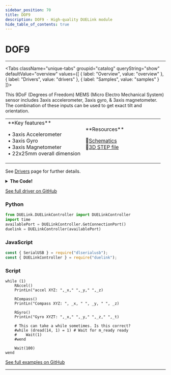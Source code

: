 ```yaml
---
sidebar_position: 70
title: DOF9
description: DOF9 - High-quality DUELink module
hide_table_of_contents: true
---
```



# DOF9

<ImageSection 
  product="sedof9-c"
  tagline="9DoF MEMS Sensor"
/>

---

<Tabs className="unique-tabs" groupid="catalog" queryString="show" defaultValue="overview"
  values={[
    {
        label: "Overview",
        value: "overview"
    },
    {
        label: "Drivers",
        value: "drivers"
    },
    {
        label: "Samples",
        value: "samples"
    }
]}>

<TabItem value="overview">

This 9DoF (Degrees of Freedom) MEMS (Micro Electro Mechanical System) sensor includes 3axis accelerometer, 3axis gyro, & 3axis magnetometer. The combination of these inputs can be used to get exact tilt and orientation.

<table><td width='50%'>
**Key features**

• 3axis Accelerometer<br/>
• 3axis Gyro<br/>
• 3axis Magnetometer<br/>
• 22x25mm overall dimension<br/>

</td><td width='50%'>
**Resources**
 
📄[Schematics](/sch/gdl-sedof9-c.pdf)<br/>
🔩[3D STEP file](/3d/gdl-sedof9-c.step)<br/>
</td></table>

</TabItem>

<TabItem value="drivers">

See [Drivers](/docs/engine/drivers) page for further details.

<details>
<summary><strong>The Code!</strong></summary>

**DOF9 Driver**

```text
##### Distance Driver #####
## Priliminary driver. Needs improvements!

fn DVer()
    return 0.1
fend

Alias(ADXL345=0x53, HMC5883= 0x1E, ITG3200=0x68 )

fn Init()
    I2cCfg(400)
    
    #ADXL345 - Accel
    Dim b1[2] = [0x31 , 0x01]
    
    I2cWr(ADXL345, b1, 0)
    
    b1[0] = 0x2D
    b1[1] = 0x08
    I2cWr(ADXL345, b1, 0)
    
    #HMC5883 Compass
    b1[0] = 0x02
    b1[1] = 0x00
    I2cWr(HMC5883, b1, 0)
    
    #ITG3200 Gyro
    b1[0] = 0x03
    b1[1] = 0x00
    I2cWr(ITG3200, b1, 0)
    
    b1[0] = 0x15
    b1[1] = 0x07
    I2cWr(ITG3200, b1, 0)
    
    b1[0] = 0x16
    b1[1] = 0x1E
    I2cWr(ITG3200, b1, 0)
    
    b1[0] = 0x17
    b1[1] = 0x00
    I2cWr(ITG3200, b1, 0)
    
    Wait(10)
    Dim b6[6]
    Dim b2[8]
fend

fn RAccel()
    
    I2cWr(ADXL345, [0x32], 0) # write to register
    
    v = I2cWr(ADXL345, 0, b6) # read from register, b6 need 6 bytes
    
    if (v = 0)
        PrintLn("Init Accel failed")
        while (1)
        wend
    end
    _x = Convert(b6[1], b6[0])
    _y = Convert(b6[3], b6[2])
    _z = Convert(b6[5], b6[4])
fend

fn RCompass()
    
    I2cWr(HMC5883, [0x3], 0) # write to register
    
    v = I2cWr(HMC5883, 0, b6) # read from register, b2 need 6 bytes
    
    if (v = 0)
        PrintLn("Init compass failed")
        while (1)
        wend
    end
    _x = Convert(b6[0], b6[1])
    _y = Convert(b6[2], b6[3])
    _z = Convert(b6[4], b6[5])
fend

fn RGyro()
    
    I2cWr(ITG3200, [0x1B], 0) # write to register
    v = I2cWr(ITG3200, 0, b2) # read from register, b2 need 8 bytes
    
    if (v = 0)
        PrintLn("Init Gyro failed")
        while (1)
        wend
    end
    
    _x = Convert(b2[2], b2[3])
    _y = Convert(b2[4], b2[5])
    _z = Convert(b2[6], b2[7])
    _t = Convert(b2[0], b2[1])  
    _t = 35 + (_t + 13200)/280
fend

fn Convert(u,l)
    v = (u << 8) | l
    if v > 32768
        v = 65536 - v
        v = v * -1
    end
    return v
    # Here is another way to convert!
    if(u&080)
        u = (~u)& 0xff
        l = (~l)& 0xff
        return (((u<<8) | l)*-1)-1
    else
        return (u<<8) | l
    end
fend

Init()

##############################
```

</details>

[See full driver on GitHub](https://github.com/ghi-electronics/duelink-website/tree/main/static/code/drivers)

</TabItem>

<TabItem value="samples">

### Python

```python
from DUELink.DUELinkController import DUELinkController
import time
availablePort = DUELinkController.GetConnectionPort()
duelink = DUELinkController(availablePort)
```

### JavaScript

```javascript
const { SerialUSB } = require("dlserialusb");
const { DUELinkController } = require("duelink");
```

### Script

```text
while (1)  
    RAccel()
    PrintLn("accel XYZ: ",_x," ",_y," ",_z)
    
    RCompass()
    PrintLn("Compass XYZ: ", _x, " ", _y, " ", _z)
    
    RGyro()
    PrintLn("Gyro XYZT: ",_x," ",_y," ",_z," ",_t)
    
    # This can take a while sometimes. Is this correct?
    #while (dread(14, 1) = 1) # Wait for m_ready ready
    #    Wait(1)
    #wend
    
    Wait(100)    
wend

```

[See full examples on GitHub](https://github.com/ghi-electronics/duelink-website/tree/main/static/code/samples)

</TabItem>

</Tabs>

---

<OrderSection
    product="DUELink DOF9"
    partnumber="GDL-SEDOF9-C"
    price="$0.00"
/>
